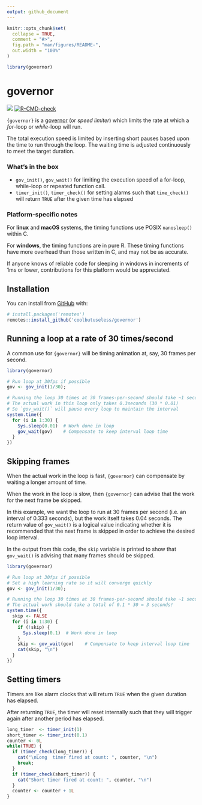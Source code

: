```yaml
---
output: github_document
---
```


<!-- README.md is generated from README.Rmd. Please edit that file -->

```r
knitr::opts_chunk$set(
  collapse = TRUE,
  comment = "#>",
  fig.path = "man/figures/README-",
  out.width = "100%"
)

library(governor)
```

# governor

<!-- badges: start -->
![](https://img.shields.io/badge/cool-useless-green.svg)
[![R-CMD-check](https://github.com/coolbutuseless/governor-dev/actions/workflows/R-CMD-check.yaml/badge.svg)](https://github.com/coolbutuseless/governor-dev/actions/workflows/R-CMD-check.yaml)
<!-- badges: end -->

`{governor}` is a [governor](https://en.wikipedia.org/wiki/Governor_(device)) (or *speed limiter*)
which limits the rate at which a *for*-loop or *while*-loop will run.

The total execution speed is limited by inserting short pauses based upon the 
time to run through the loop.  The waiting time is adjusted continuously 
to meet the target duration.


### What's in the box

* `gov_init()`, `gov_wait()` for limiting the execution speed of a for-loop, 
  while-loop or repeated function call.
* `timer_init()`, `timer_check()` for setting alarms such that
  `time_check()` will return `TRUE` after the given time has elapsed

### Platform-specific notes

For **linux** and **macOS** systems, the timing functions use POSIX `nanosleep()`
within C.

For **windows**, the timing functions are in pure R.  These timing functions have more
overhead than those written in C, and may not be as accurate.

If anyone knows of reliable code for sleeping in windows in increments of 1ms or lower, 
contributions for this platform would be appreciated.

## Installation

You can install from [GitHub](https://github.com/coolbutuseless/governor) with:

``` r
# install.packages('remotes')
remotes::install_github('coolbutuseless/governor')
```

## Running a loop at a rate of 30 times/second

A common use for `{governor}` will be timing animation at, say, 30 frames per second.

```r
library(governor)

# Run loop at 30fps if possible
gov <- gov_init(1/30); 

# Running the loop 30 times at 30 frames-per-second should take ~1 second
# The actual work in this loop only takes 0.3seconds (30 * 0.01)
# So `gov_wait()` will pause every loop to maintain the interval
system.time({
  for (i in 1:30) {
    Sys.sleep(0.01)  # Work done in loop
    gov_wait(gov)    # Compensate to keep interval loop time
  }
})
```



## Skipping frames

When the actual work in the loop is fast, `{governor}` can compensate by waiting 
a longer amount of time.

When the work in the loop is slow, then `{governor}` can advise that the work 
for the next frame be skipped.  

In this example, we want the loop to run at 30 frames per second (i.e. an interval of 0.333 seconds), but 
the work itself takes 0.04 seconds.   The return value of `gov_wait()` is a
logical value indicating whether it is recommended that the next frame is skipped in 
order to achieve the desired loop interval.

In the output from this code, the `skip` variable is printed to show that `gov_wait()`
is advising that many frames should be skipped.

```r
library(governor)

# Run loop at 30fps if possible
# Set a high learning rate so it will converge quickly
gov <- gov_init(1/30); 

# Running the loop 30 times at 30 frames-per-second should take ~1 second
# The actual work should take a total of 0.1 * 30 = 3 seconds!
system.time({
  skip <- FALSE
  for (i in 1:30) {
    if (!skip) {
      Sys.sleep(0.1)  # Work done in loop
    }
    skip <- gov_wait(gov)    # Compensate to keep interval loop time
    cat(skip, "\n")
  }
})
```


## Setting timers

Timers are like alarm clocks that will return `TRUE` when the given duration 
has elapsed.

After returning `TRUE`, the timer will reset internally such that they will
trigger again after another period has elapsed.

```r
long_timer  <- timer_init(1)
short_timer <- timer_init(0.1)
counter <- 0L
while(TRUE) {
  if (timer_check(long_timer)) {
    cat("\nLong  timer fired at count: ", counter, "\n")
    break;
  } 
  if (timer_check(short_timer)) {
    cat("Short timer fired at count: ", counter, "\n")
  } 
  counter <- counter + 1L
}
```



